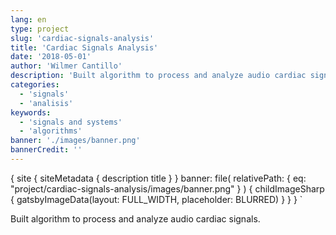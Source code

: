 ```yaml
---
lang: en
type: project
slug: 'cardiac-signals-analysis'
title: 'Cardiac Signals Analysis'
date: '2018-05-01'
author: 'Wilmer Cantillo'
description: 'Built algorithm to process and analyze audio cardiac signals.'
categories:
  - 'signals'
  - 'analisis'
keywords:
  - 'signals and systems'
  - 'algorithms'
banner: './images/banner.png'
bannerCredit: ''
---
```


  {
    site {
      siteMetadata {
        description
        title
      }
    }
    banner: file(
      relativePath: { eq: "project/cardiac-signals-analysis/images/banner.png" }
    ) {
      childImageSharp {
        gatsbyImageData(layout: FULL_WIDTH, placeholder: BLURRED)
      }
    }
  }
`

Built algorithm to process and analyze audio cardiac signals.
